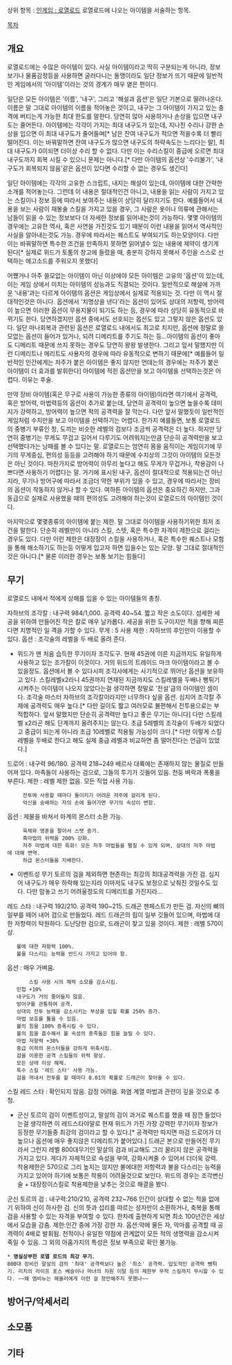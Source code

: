 상위 항목 : [[인게임 : 로열로드]]
로열로드에 나오는 아이템을 서술하는 항목.

[[목차]]


== 개요 ==
로열로드에는 수많은 아이템이 있다. 사실 아이템이라고 딱히 구분되는게 아니라, 정보보기나 물품감정등을 사용하면 굴러다니는 돌맹이라도 일단 정보가 뜨기 때문에 일반적인 게임에서의 '아이템'이라는 것의 경계가 매우 옅은 편이다.

일단은 모든 아이템은 '이름', '내구', 그리고 '해설과 옵션'은 일단 기본으로 딸려나온다. 이름은 말 그대로 아이템의 이름을 적어놓은 것이고, 내구는 그 아이템이 가지고 있는 충격에 버티는게 가능한 최대 한도를 말한다. 당연히 많아 사용하거나 손상을 입으면 내구도는 줄어든다. 아이템에는 각각이 가지는 최대 내구도가 있는데, 지나친 수리나 강한 손상을 입으면 이 최대 내구도가 줄어들며[* 남은 잔여 내구도가 적으면 적을수록 더 빨리 떨어진다. 이는 바꿔말하면 잔여 내구도가 많으면 내구도의 하략속도는 느리다는 말], 최대 내구도가 0이되면 더이상 수리 할 수 없다. 다만 이는 수리스킬이 중급에 오르면 최대 내구도까지 회복 시킬 수 있으니 문제는 아니다.[* 다만 아이템의 옵션상 '수리불가', '내구도가 회복되지 않음'같은 옵션이 있다면 수리할 수 없는 경우도 생긴다]

일단 아이템에는 각각의 고유한 스크립트, 내지는 해설이 있는데, 아이템에 대한 간략한 소개를 적어놓는다. 그런데 이 내용은 절대적인건 아니고, 내용을 읽는 사람이 가지고 있는 스킬이나 정보 등에 따라서 보여주는 내용이 상당히 달라지기도 한다. 예를들어서 내용을 보는 사람이 재봉술 스킬을 가지고 있을 경우, 그 사람은 옷이나 의류에 관해서는 남들이 읽을 수 있는 정보보다 더 자세한 정보를 읽어내는것이 가능하다. 몇몇 아이템의 경우에는 고유한 역사, 혹은 사연을 가진것도 있기 때문이 이런 내용을 읽어서 역사적인 사실을 알아내는것도 가능. 경우에 따라서는 퀘스트도 부여되기도 하는모양이다. 다만 이는 바꿔말하면 특수한 조건을 만족하지 못하면 읽어낼수 있는 내용에 제약이 생기게 된다[* 실제로 위드가 토툼의 창고에 들렀을 때, 충분히 강하지 못해서 주인을 스스로 선택하는 에고소드를 주워오지 못했다]

어쩄거나 아주 쓸모없는 아이템이 아닌 이상에야 모든 아이템은 고유의 '옵션'이 있는데, 이는 게임 상에서 미치는 아이템의 성능과도 직결되는 것이다. 일반적으로 해설에 가까운 '내용'과는 다르게 아이템의 옵션은 게임상에서 실제로 적용되는 것. 다만 이 역시 절대적인것은 아니다. 옵션에서 '치명상을 낸다'라는 옵션이 있어도 상대의 저항력, 방어력이 높으면 이러한 옵션이 무용지물이 되기도 하는 등, 경우에 따라 상당히 유동적으로 바뀌기도 한다. 당연하겠지만 옵션 중에서도 선호되는 옵션도 있고 그렇지 않은 옵션도 있다. 일단 마나회복과 관련된 옵션은 로열로드 내에서도 최고로 치지만, 옵션에 정말로 쓸모없는 옵션이 들어가 있거나, 되려 디메리트를 주기도 하는 등...아이템의 옵션이 좋아도 디메리트 때문에 쓰지 못하는 경우도 당연히 왕왕 발생한다. 그리고 앞서 말했지만 이런 디메리트나 메리트도 사용자의 경우에 따라 유동적으로 변하기 때문에[* 예를들어 일반적인 인간에게는 저주가 붙은 아이템은 좋지 않지만 언데는의 경우에는 저주가 붙은 아이템이 더 효과를 발휘한다] 아이템에 적힌 옵션만을 보고 아이템을 선택하는것은 어렵다. 이유는 후술.

만약 장비 아이템(혹은 무구로 사용이 가능한 종류의 아이템)이라면 여기에서 공격력, 혹은 방어력, 마법력등의 옵션이 추가로 붙는데, 당연히 공격력이 높으면 높을수록 데미지가 강력하고, 방어력이 높으면 적의 공격력을 잘 막는다. 다만 앞서 말했듯이 일반적인 게임처럼 수치만을 보고 아이템을 선택하기는 어렵다. 한가지 예를들면, 보통 로열로드의 중병기 부류인 창, 도끼는 비슷한 레벨의 검보다 조금씩 공격력은 더 높다. 하지만 당연히 중병기는 무게도 무겁고 길어서 다루기도 어려워지는만큼 단순히 공격력만을 보고 선택했다가는 낭패를 볼 수 있다는 말. 로열로드는 엄연히 몸을 움직이는 게임이기에 무기의 무게중심, 편의성 등등을 고려해야 하기 때문에 수치상의 그것이 아이템의 모든것은 아닌 것이다. 마찬가지로 방어력이 아무리 높다고 해도 무게가 무겁거나, 착용감이 나쁘다면 사용하기 어렵다는 말. 거기에 표시된 내구, 옵션이 절대적으로 적용되는건 아닌지라, 무기나 방어구에 따라서 조금더 약한 부위가 있을 수 있고, 경우에 따라서는 장비의 옵션이 작동하지 않거나 할 수 있다. 여하튼 아이템의 옵션은 중요하긴 하지만, 그과 동급으로 실제로 사용했을 때의 편의성도 고려해야 하는것이 로열로드의 아이템인 것이다.

마지막으로 몇몇종류의 아이템에 붙는 제한. 말 그대로 아이템을 사용하기위한 최저 조건을 말한다. 단순히 레벨만이 아니라 스킬, 스텟, 혹은 특수한 자격이 제한으로 걸리는 경우도 있다. 다만 이런 제한은 대장장이 스킬을 사용하거나, 혹은 특수한 퀘스트나 모험을 통해 해소하기도 하는등 어떻게 입고자 하면 입을수는 있는 모양. 말 그대로 절대적인 것은 아니다.[* 물론 이러한 경우는 보통 보기는 힘들다]

== 무기 ==
로열로드 내에서 적에게 상해를 입을 수 있는 아이템들의 총칭.



자하브의 조각칼 : 내구력 984/1,000. 공격력 40~54.
짧고 작은 소도이다. 섬세한 세공을 위하여 만들어진 작은 칼로 매우
날카롭다. 세공을 위한 도구이지만 적을 향해 찌른다면 치명적인 일
격을 가할 수 있다.
무게 : 5
사용 제한 : 자하브의 후인만이 이용할 수 있다.
옵션 : 조각술의 레벨을 두 배로 올려 준다.

* 위드가 맨 처음 습득한 무기이자 조각도구. 현재 45권에 이른 지금까지도 유일하게 사용하고 있는 조가칼이 이것이다. 거의 위드의 트레이드 마크 아이템이라고 볼 수 있을정도. 옵션에서 볼 수 있다시피 조각사에게는 사기적으로 뛰어난 옵션을 보유하고 있다. 스킬레벨x2라니 45권까지 연재된 지금까지도 스킬레벨을 두배나 뻥튀기 시켜주는 아이템이 나오지 않았다는걸 생각하면 정말로 '전설'급의 아이템인 셈이다. 조각술 마스터 자하브의 조각칼이라지만 너무하다 싶을 옵션. 심지어 조각칼 주제에 공격력도 매우 높다.[* 다만 길이도 짧고 여러모로 불편해서 전투용으로는 부적합하다. 앞서 말했지만 단순히 공격력만 높다고 좋은 무기는 아니다] 다만 스킬레벨 x2라곤 해도 단계까지 올려주지는 않는다. 초급 5레벨의 조각술이 두배가 되었다고 중급이 되는게 아니라 초급 10레벨로 적용될 가능성이 크다.[* 다만 이렇게 스킬레벨을 두배로 한다고 해도 실제 중급 레벨과 비교하면 좀 떨어진다는 언급이 있었다.]



드로어 : 내구력 96/180. 공격력 218~249
베르사 대륙에는 존재하지 않는 물질로 만들어져 있다.
마족들이 사용하는 검으로, 그들의 투기가 깃들어 있음. 
천둥 벼락과 폭풍을 부른다.
제한 : 레벨 제한 없음. 모든 직업 사용 가능. 
      전투에 사용할 때마다 돌이키기 어려운 저주에 걸리게 된다. 
      악신을 숭배하는 자의 손에 들어가면 무기의 속성이 변함.
옵션 : 제물을 바쳐서 마계의 몬스터 소환 가능. 
      육체와 영혼을 팔아서 스탯 증가.
      흑마법의 위력을 200% 강화.
      저주 마법에 대한 특화! 모든 저주 마법들을 펼칠 수 있게 되며, 상대의 저주 마법에 대해 면역.
      하급 몬스터들을 지배한다.

* 이벤트성 무기 토르의 검을 제외하면 현존하는 최강의 최대공격력을 가진 검. 심지어 내구도가 매우 하락해 있는지라 이마저도 내구도 보정으로 낮춰진 것일수도 있다. 다만 맘놓고 쓰기 어려울정도의 디메리트를 가진지라...



레드 스타 : 내구력 192/210. 공격력 190~215.
드래곤 젠페스트가 만든 검.
자신의 뼈의 일부를 떼어 내어 검으로 만들었다.
레드 드래곤의 힘이 일부 깃들어 있으며, 마법에 대한 저항력이 탁원하다.
도난당한 검으로, 드래곤이 찾고 있을 것이다.
제한 : 레벨 570이상.
	불에 대한 저항력 100%.
	불을 다스리는 능력을 반드시 가지고 있어야 함.
옵션 :  매우 가벼움.
        스킬 사용 시의 체력 소모를 감소시킴.
	민첩 +10%
	내구도가 거의 줄어들지 않음.
	방어구를 관통하여 공격.
	상대의 전투 능력을 감소시키는 부상을 입힐 확률 250% 증가.
	마법 보호를 뚫을 수 있음.
	불의 힘을 100% 증폭시킬 수 있다.
	불의 힘을 흡수해서 불 속성의 종족들은 힘을 늘릴 수 있다.
	마법 저항력 +30%
	중급 이하의 몬스터들을 강하게 위축시킴.
	검을 이용한 공격 스킬들의 위력 향상.
	모든 상태 이상 해제.
	특수 스킬 '레드 스타' 사용 가능.
	검을 꺼내서 전투를 할 때마다 0.01의 확률로 드래곤이 찾아올 수 있다.

스킬 레드 스타 : 확인되지 않음.
감정 어려움.
화염 계열 마법과 관련이 깊을 것으로 추청.

* 군신 토르의 검이 이벤트성이고, 말살의 검이 과거로 퀘스트를 했을 때 잠깐 들었다는걸 생각하면 이 레드스타야말로 현재 위드가 가진 가장 강력한 무기이자 정보가 등장한 무기들중 최강의 검이라고 할 수 있다.[* 공격력만 따지면 마검 드로어가 더 높으나 옵션에 매우 좋지않은 디메리트가 붙어있다.] 드래곤 본으로 만들어진 무기라서 그런지 레벨 800대무기인 말살의 검과 비교해도 그리 꿀리지 않은 공격력을 가지고 있다. 게다가 자체적으로 속성을 부여, 강화시켜줄 수 있어서 더더욱 강력. 착용제한은 570으로 그리 높지는 않지만 불에대한 저항력과 불을 다스리는 능력을 가지고 있어야 하기에 보통은 착용이 어려울것으로 보인다. 위드의 경우는 조각변신술 + 대장장이스킬로 착용제한을 낮추는 것으로 해결을 봤다.



군신 토르의 검 : 내구력:210/210, 공격력 232~766
인간이 상대할 수 없는 적을 없애기 위하여 신이 하사한 검.
신의 뜻과 섭리를 따르는 성자만이 소환하거나, 축복을 통해 검을 사용할 수 있는 자격을 부여할 수 있다.
한차례 출현하게 되면 최소 100년간은 세상에서 모습을 감춤.
제한:인간 중에 가장 강한 자.
옵션:악에 물든 자, 악마를 공격할 때 공격력이 4배로 발휘됨. 천적이나 유일한 약점에 관계없이 모든 적의 생명력을 감소시켜 죽일 수 있음.
그 외의 아홉가지의 특성은 정보 부족으로 확인 불가능.

 * '''명실상부한 로열 로드의 최강 무기.'''
 800대 장비인 말살의 검의 '최대' 공격력보다 높은 '최소' 공격력. 압도적인 공격력 뻥튀기. 리치의 라이프 포스 베슬이나 마녀의 차원 이탈 등의 제한부 무적 스킬까지 무시할 수 있다. ~~왜 엠비뉴는 헤울러에게 이런 걸 장만해주지 못했나~~

== 방어구/악세서리 ==

== 소모품 ==

== 기타 ==
